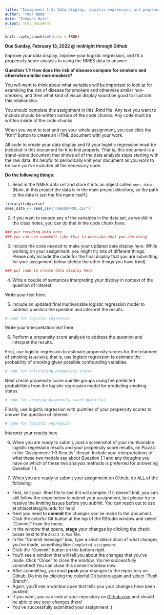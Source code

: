 ```yaml
---
title: "Assignment 1-3: Data display, logistic regression, and propensity score analysis for Question 1.1"
author: "Your Name"
date: "Today's date"
output: html_document
---
```


```r
knitr::opts_chunk$set(echo = TRUE)
```

**Due Sunday, February 13, 2022 @ midnight through Github**

Improve your data display, improve your logistic regression, and fit a propensity score analysis to using the NMES data to answer:

**Question 1.1: How does the risk of disease compare for smokers and otherwise similar non-smokers?**

You will want to think about what variables will be important to look at for examining the risk of disease for smokers and otherwise similar non-smokers, and then what kind of visual display would be good to illustrate this relationship. 

You should complete this assignment in this .Rmd file.  Any text you want to include should be written outside of the code chunks.  Any code must be written inside of the code chunks.

When you want to test and run your whole assignment, you can click the "Knit" button to create an HTML document with your work.

All code to create your data display and fit your logistic regression must be included in this document for it to knit properly.  That is, this document is a stand-alone document that shows all of the data analysis steps starting with the raw data.  It's helpful to periodically knit your document as you work to be sure you've included all the necessary code.

**Do the following things: **

1. Read in the NMES data set and store it into an object called `nmes_data`.  (Note, in this project the data is in the main project directory, so the path to the data is just the file name itself.)
```r
library(tidyverse)
nmes_data <- read_csv("nmesUNPROC.csv")
```

2. If you want to recode any of the variables in the data set, as we did in the class notes, you can do that in the code chunk here:
```r
### put recoding data here
### you can use comments like this to describe what you are doing

```

3. Include the code needed to make your updated data display here.  While working on your assignment, you might try lots of different things.  Please only include the code for the final display that you are submitting for your assignment below (delete the other things you have tried).
```r
### put code to create data display here

```

4. Write a couple of sentences interpreting your display in context of the question of interest:

Write your text here.

5. Include an updated final multivariable logistic regression model to address question the question and interpret the results.

```r
# code for logistic regression

```

Write your interpretation text here.

6. Perform a propensity score analysis to address the question and interpret the results.  

First, use logistic regression to estimate propensity scores for the treatment of smoking (`eversmk`); that is, use logistic regression to estimate the probability of smoking given possible confounding variables.

```r
# code for calculating propensity scores

```

Next create propensity score quintile groups using the predicted probabilities from the logistic regression model for predicting smoking status.

```r
# code for creating propensity score quintiles

```

Finally, use logistic regression with quintiles of your propensity scores to answer the question of interest.

```r
# code for logistic regression

```

Interpret your results here

6. When you are ready to submit, post a screenshot of your multivariable logistic regression results and your propensity score results, on Piazza in the "Assignment 1-3 Results" thread. Include your interpretations of what these two models say about Question 1.1 and any thoughts you have on which of these two analysis methods is preferred for answering Question 1.1.

7. When you are ready to submit your assignment on Github, do ALL of the following:

* First, knit your .Rmd file to see if it will compile.  If it doesn't knit, you can still follow the steps below to submit your assignment, but please try to resolve the knitting issues before you submit.  You can reach out to use at phbiostats@jhu.edu for help!
* Next you need to **commit** the changes you've made to the document.  Click the colorful Git button at the top of the RStudio window and select "Commit" from the menu.
* In the window that opens, **stage** your changes by clicking the check boxes next to the `Asst1-3.Rmd` file.
* In the "Commit message" box, type a short description of what changes you've made, something like: `Completed assignment`
* Click the "Commit" button on the bottom right.
* You'll see a window that will tell you about the changes that you've made.  Click "Close" to close the window.  You've successfully committed! You can close this commit window now.
* After committing, you must **push** your changes to the repository on Github.  Do this by clicking the colorful Git button again and select "Push Branch".  
* Again, you'll see a window open that tells you your changes have been pushed!
* If you want, you can look at your repository on [Github.com](https://github.com/) and should be able to see your changes there!  
* You've successfully submitted your assignment :)


